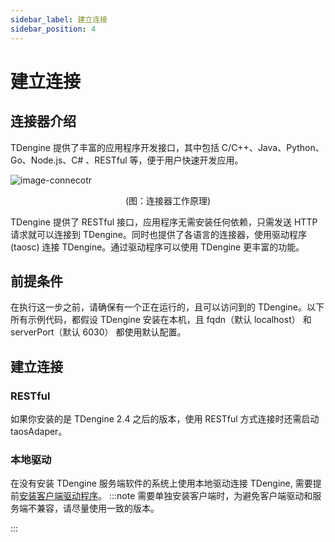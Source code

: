 ```yaml
---
sidebar_label: 建立连接
sidebar_position: 4
---
```


# 建立连接


## 连接器介绍

TDengine 提供了丰富的应用程序开发接口，其中包括 C/C++、Java、Python、Go、Node.js、C# 、RESTful 等，便于用户快速开发应用。

![image-connecotr](/img/connector.png)

<center>(图：连接器工作原理)</center>

TDengine 提供了 RESTful 接口，应用程序无需安装任何依赖，只需发送 HTTP 请求就可以连接到 TDengine。同时也提供了各语言的连接器，使用驱动程序 (taosc) 连接 TDengine。通过驱动程序可以使用 TDengine 更丰富的功能。

## 前提条件

在执行这一步之前，请确保有一个正在运行的，且可以访问到的 TDengine。以下所有示例代码，都假设 TDengine 安装在本机，且 fqdn（默认 localhost） 和 serverPort（默认 6030） 都使用默认配置。

## 建立连接

### RESTful

如果你安装的是 TDengine 2.4 之后的版本，使用 RESTful 方式连接时还需启动 taosAdaper。

<Tabs groupId="lang">
  <TabItem label="curl" value="">
    <ConnRest />
  </TabItem>
  <TabItem label="Java" value="java">
    <ConnJava />
  </TabItem>
  <TabItem label="Go" value="go">
    <ConnGo />
  </TabItem>
  <TabItem label="Rust" value="rust">
    <ConnRust />
  </TabItem>
  <TabItem label="NodeJS" value="node">
    <ConnNode />
  </TabItem>
</Tabs>

### 本地驱动

在没有安装 TDengine 服务端软件的系统上使用本地驱动连接 TDengine, 需要提前[安装客户端驱动程序](/reference/connector/#安装客户端驱动)。
:::note
需要单独安装客户端时，为避免客户端驱动和服务端不兼容，请尽量使用一致的版本。

:::

<Tabs groupId="lang" defaultValue="java">
  <TabItem label="Java" value="java">
    <ConnJavaNative />
  </TabItem>
  <TabItem label="Python" value="Python">
    <ConnPythonNative />
  </TabItem>
  <TabItem label="Go" value="go">
    <ConnGoNative />
  </TabItem>
  <TabItem label="Rust" value="rust">
    <ConnRustNative />
  </TabItem>
  <TabItem label="NodeJS" value="nodejs">
    <ConnNodeNative />
  </TabItem>
  <TabItem label="C#" value="csharp">
    <ConnCSNative />
  </TabItem>
  <TabItem label="C" value="c">
    <ConnC />
  </TabItem>
</Tabs>
